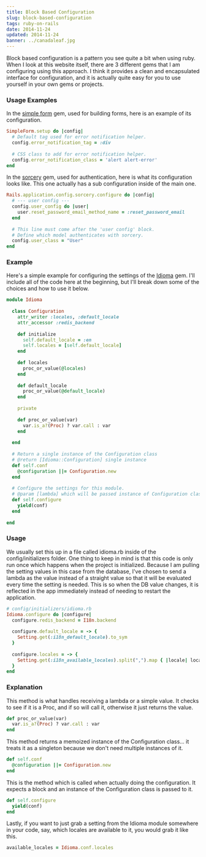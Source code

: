 ```yaml
---
title: Block Based Configuration
slug: block-based-configuration
tags: ruby-on-rails
date: 2014-11-24
updated: 2014-11-24
banner: ../canadaleaf.jpg
---
```


Block based configuration is a pattern you see quite a bit when using ruby. When I look at this website itself, there are 3 different gems that I am configuring using this approach. I think it provides a clean and encapsulated interface for configuration, and it is actually quite easy for you to use yourself in your own gems or projects. 
 
### Usage Examples 
 
In the [simple form](https://github.com/plataformatec/simple_form) gem, used for building forms, here is an example of its configuration. 
 
```ruby 
SimpleForm.setup do |config| 
  # Default tag used for error notification helper. 
  config.error_notification_tag = :div 
 
  # CSS class to add for error notification helper. 
  config.error_notification_class = 'alert alert-error' 
end 
``` 
 
In the [sorcery](https://github.com/NoamB/sorcery) gem, used for authentication, here is what its configuration looks like. This one actually has a sub configuration inside of the main one. 
 
```ruby 
Rails.application.config.sorcery.configure do |config| 
  # --- user config --- 
  config.user_config do |user| 
    user.reset_password_email_method_name = :reset_password_email 
  end 
 
  # This line must come after the 'user config' block. 
  # Define which model authenticates with sorcery. 
  config.user_class = "User" 
end 
``` 
 
### Example 
 
Here's a simple example for configuring the settings of the [Idioma](https://github.com/leighhalliday/idioma) gem. I'll include all of the code here at the beginning, but I'll break down some of the choices and how to use it below. 
 
```ruby 
module Idioma 
 
  class Configuration 
    attr_writer :locales, :default_locale 
    attr_accessor :redis_backend 
 
    def initialize 
      self.default_locale = :en 
      self.locales = [self.default_locale] 
    end 
 
    def locales 
      proc_or_value(@locales) 
    end 
 
    def default_locale 
      proc_or_value(@default_locale) 
    end 
 
    private 
 
    def proc_or_value(var) 
      var.is_a?(Proc) ? var.call : var 
    end 
 
  end 
 
  # Return a single instance of the Configuration class 
  # @return [Idioma::Configuration] single instance 
  def self.conf 
    @configuration ||= Configuration.new 
  end 
 
  # Configure the settings for this module. 
  # @param [lambda] which will be passed instance of Configuration class 
  def self.configure 
    yield(conf) 
  end 
 
end 
``` 
 
### Usage 
 
We usually set this up in a file called idioma.rb inside of the config/initializers folder. One thing to keep in mind is that this code is only run once which happens when the project is initialized. Because I am pulling the setting values in this case from the database, I've chosen to send a lambda as the value instead of a straight value so that it will be evaluated every time the setting is needed. This is so when the DB value changes, it is reflected in the app immediately instead of needing to restart the application. 
 
```ruby 
# config/initializers/idioma.rb 
Idioma.configure do |configure| 
  configure.redis_backend = I18n.backend 
 
  configure.default_locale = -> { 
    Setting.get(:i18n_default_locale).to_sym 
  } 
 
  configure.locales = -> { 
    Setting.get(:i18n_available_locales).split(",").map { |locale| locale.strip.to_sym } 
  } 
end 
``` 
 
### Explanation 
 
This method is what handles receiving a lambda or a simple value. It checks to see if it is a Proc, and if so will call it, otherwise it just returns the value. 
 
```ruby 
def proc_or_value(var) 
  var.is_a?(Proc) ? var.call : var 
end 
``` 
 
This method returns a memoized instance of the Configuration class... it treats it as a singleton because we don't need multiple instances of it. 
 
```ruby 
def self.conf 
  @configuration ||= Configuration.new 
end 
``` 
 
This is the method which is called when actually doing the configuration. It expects a block and an instance of the Configuration class is passed to it. 
 
```ruby 
def self.configure 
  yield(conf) 
end 
``` 
 
Lastly, if you want to just grab a setting from the Idioma module somewhere in your code, say, which locales are available to it, you would grab it like this. 
 
```ruby 
available_locales = Idioma.conf.locales 
```